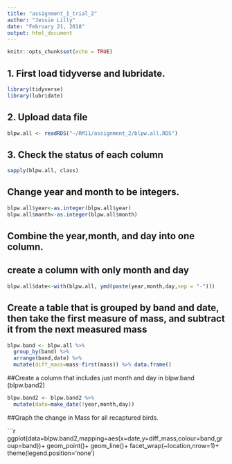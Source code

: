 ```yaml
---
title: "assignment_1_trial_2"
author: "Jessie Lilly"
date: "February 21, 2018"
output: html_document
---
```


```r
knitr::opts_chunk$set(echo = TRUE)
```

## 1. First load tidyverse and lubridate. 

```r
library(tidyverse)
library(lubridate)
```
## 2. Upload data file



```r
blpw.all <- readRDS("~/RM11/assignment_2/blpw.all.RDS")

```

## 3. Check the status of each column

```r
sapply(blpw.all, class)
```

## Change year and month to be integers. 

```r
blpw.all$year<-as.integer(blpw.all$year)
blpw.all$month<-as.integer(blpw.all$month)

```
## Combine the year,month, and day into one column. 
## create a column with only month and day

```r
blpw.all$date<-with(blpw.all, ymd(paste(year,month,day,sep = "-")))

```

## Create a table that is grouped by band and date, then take the first measure of mass, and subtract it from the next measured mass 

```r
blpw.band <- blpw.all %>%
  group_by(band) %>%
  arrange(band,date) %>%
  mutate(diff_mass=mass-first(mass)) %>% data.frame()
```


##Create a column that includes just month and day in blpw.band (blpw.band2)

```r



blpw.band2 <- blpw.band2 %>% 
  mutate(date=make_date(!year,month,day))


```

##Graph the change in Mass for all recaptured birds.

```r
ggplot(data=blpw.band2,mapping=aes(x=date,y=diff_mass,colour=band,group=band))+
geom_point()+
geom_line()+
facet_wrap(~location,nrow=1)+
theme(legend.position='none')